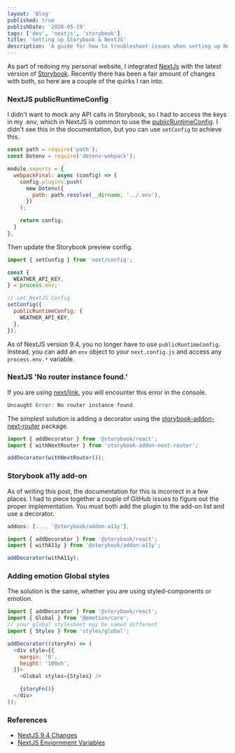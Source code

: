 ```yaml
---
layout: 'Blog'
published: true
publishDate: '2020-05-19'
tags: ['dev', 'nextjs', 'storybook']
title: 'Setting up Storybook & NextJS'
description: 'A guide for how to troubleshoot issues when setting up NextJS and Storybook.'
---
```


As part of redoing my personal website, I integrated [NextJs](https://nextjs.org/) with the latest version of [Storybook](https://storybook.js.org/).  Recently there has been a fair amount of changes with both, so here are a couple of the quirks I ran into.

### NextJS publicRuntimeConfig

I didn't want to mock any API calls in Storybook, so I had to access the keys in my .env, which in NextJS is common to use the [publicRuntimeConfig](https://nextjs.org/docs/api-reference/next.config.js/runtime-configuration). I didn't see this in the documentation, but you can use `setConfig` to achieve this.

``` js:.storybook/main.js
const path = require('path');
const Dotenv = require('dotenv-webpack');

module.exports = {
  webpackFinal: async (config) => {
    config.plugins.push(
      new Dotenv({
        path: path.resolve(__dirname, '../.env'),
      })
    );

    return config;
  }
},
```

Then update the Storybook preview config.

```js:.storybook/preview.js
import { setConfig } from 'next/config';

const {
  WEATHER_API_KEY,
} = process.env;

// set NextJS Config
setConfig({
  publicRuntimeConfig: {
    WEATHER_API_KEY,
  },
});
```

As of NextJS version 9.4, you no longer have to use `publicRuntimeConfig`.  Instead, you can add an `env` object to your `next.config.js` and access any `process.env.*` variable.  


### NextJS 'No router instance found.'
If you are using [next/link](https://nextjs.org/docs/api-reference/next/link), you will encounter this error in the console.  

```js
Uncaught Error: No router instance found.
```

The simplest solution is adding a decorator using the [storybook-addon-next-router](https://www.npmjs.com/package/storybook-addon-next-router) package.

```js:.storybook/preview.js
import { addDecorator } from '@storybook/react';
import { withNextRouter } from 'storybook-addon-next-router';

addDecorator(withNextRouter());
```


### Storybook a11y add-on
As of writing this post, the documentation for this is incorrect in a few places.  I had to piece together a couple of GitHub issues to figure out the proper implementation.  You must both add the plugin to the add-on list and use a decorator. 

```js:.storybook/main.js
addons: [..., '@storybook/addon-a11y'],
```

```js:.storybook/preview.js
import { addDecorator } from '@storybook/react';
import { withA11y } from '@storybook/addon-a11y';

addDecorator(withA11y);
```


### Adding emotion Global styles

The solution is the same, whether you are using styled-components or emotion.

```js:.storybook/preview.js
import { addDecorator } from '@storybook/react';
import { Global } from '@emotion/core';
// your global stylesheet may be named different
import { Styles } from 'styles/global'; 

addDecorator((storyFn) => (
  <div style={{
    margin: '0',
    height: '100vh',
  }}>
    <Global styles={Styles} />

    {storyFn()}
  </div>
));
```

### References
- [NextJS 9.4 Changes](https://nextjs.org/blog/next-9-4)
- [NextJS Enviornment Variables](https://nextjs.org/docs/api-reference/next.config.js/environment-variables)